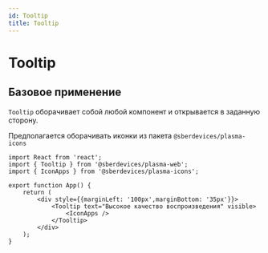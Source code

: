 ```yaml
---
id: Tooltip
title: Tooltip
---
```



# Tooltip
<Description name="Tooltip" />
<PropsTable name="Tooltip" />

## Базовое применение

`Tooltip` оборачивает собой любой компонент и открывается в заданную сторону.

Предполагается оборачивать иконки из пакета `@sberdevices/plasma-icons`

```tsx live
import React from 'react';
import { Tooltip } from '@sberdevices/plasma-web';
import { IconApps } from '@sberdevices/plasma-icons';

export function App() {
    return (
        <div style={{marginLeft: '100px',marginBottom: '35px'}}>
            <Tooltip text="Высокое качество воспроизведения" visible>
                <IconApps />
            </Tooltip>
        </div>
    );
}
```
